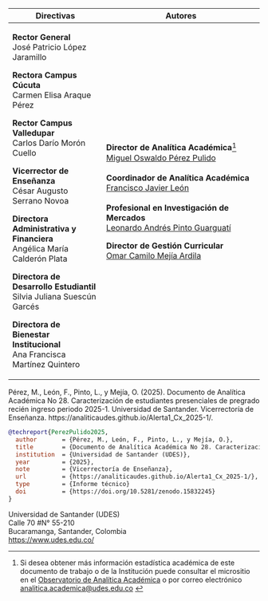 +--------------------------------------------+---------------------------------------------------------------------------+
| Directivas                                 | **Autores**                                                               |
+============================================+===========================================================================+
| **Rector General\                          | **Director de Analítica Académica**[^index-1]\                            |
| **José Patricio López Jaramillo            | [Miguel Oswaldo Pérez Pulido](https://orcid.org/0000-0003-2945-0526)\     |
|                                            | \                                                                         |
| **Rectora Campus Cúcuta\                   | **Coordinador de Analítica Académica**\                                   |
| **Carmen Elisa Araque Pérez                | [Francisco Javier León](https://orcid.org/0000-0002-8904-5242)\           |
|                                            | \                                                                         |
| **Rector Campus Valledupar**\              | **Profesional en Investigación de Mercados**\                             |
| Carlos Darío Morón Cuello                  | [Leonardo Andrés Pinto Guarguatí](https://orcid.org/0009-0007-0492-9270)\ |
|                                            |                                                                           |
| **Vicerrector de Enseñanza\                | **Director de Gestión Curricular** **\                                    |
| **César Augusto Serrano Novoa              | **[Omar Camilo Mejía Ardila](https://orcid.org/0000-0002-4040-1269)\      |
|                                            |                                                                           |
| **Directora Administrativa y Financiera**\ |                                                                           |
| Angélica María Calderón Plata              |                                                                           |
|                                            |                                                                           |
| **Directora de Desarrollo Estudiantil**\   |                                                                           |
| Silvia Juliana Suescún Garcés              |                                                                           |
|                                            |                                                                           |
| **Directora de Bienestar Institucional**\  |                                                                           |
| Ana Francisca Martínez Quintero            |                                                                           |
+--------------------------------------------+---------------------------------------------------------------------------+

[^index-1]: Si desea obtener más información estadística académica de este documento de trabajo o de la Institución puede consultar el micrositio en el [Observatorio de Analítica Académica](https://udes.edu.co/ensenanza/dependencias/analitica-academica/observatorio) o por correo electrónico [analitica.academica\@udes.edu.co](mailto:analitica.academica@udes.edu.co) 

::: {.callout-warning title="Para citar"}
Pérez, M., León, F., Pinto, L., y Mejía, O. (2025). Documento de Analítica Académica No 28. Caracterización de estudiantes presenciales de pregrado recién ingreso periodo 2025-1. Universidad de Santander. Vicerrectoría de Enseñanza. https://analiticaudes.github.io/Alerta1_Cx_2025-1/.
:::

``` bibtex
@techreport{PerezPulido2025,
  author       = {Pérez, M., León, F., Pinto, L., y Mejía, O.},
  title        = {Documento de Analítica Académica No 28. Caracterización de estudiantes presenciales de pregrado recién ingreso periodo 2025-1.},
  institution  = {Universidad de Santander (UDES)},
  year         = {2025},
  note         = {Vicerrectoría de Enseñanza},
  url          = {https://analiticaudes.github.io/Alerta1_Cx_2025-1/},
  type         = {Informe técnico}
  doi          = {https://doi.org/10.5281/zenodo.15832245}
}
```

::: {.callout-note title="Derechos de Autor"}
Universidad de Santander (UDES)\
Calle 70 #N° 55-210\
Bucaramanga, Santander, Colombia\
<https://www.udes.edu.co/> 
:::
